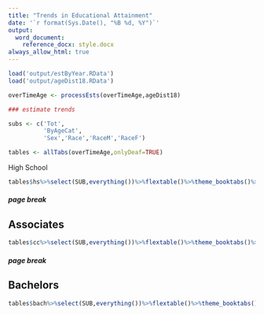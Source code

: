 ```yaml
---
title: "Trends in Educational Attainment"
date: '`r format(Sys.Date(), "%B %d, %Y")`'
output:
  word_document:
    reference_docx: style.docx
always_allow_html: true
---
```



```r

load('output/estByYear.RData')
load('output/ageDist18.RData')

overTimeAge <- processEsts(overTimeAge,ageDist18)

### estimate trends

subs <- c('Tot',
          'ByAgeCat',
          'Sex','Race','RaceM','RaceF')

tables <- allTabs(overTimeAge,onlyDeaf=TRUE)

```
High School
```r
tables$hs%>%select(SUB,everything())%>%flextable()%>%theme_booktabs()%>%merge_v(j='SUB')%>%hline(i=c(2,4,10,16),border=fp_border())%>%autofit()


```

##### page break

## Associates
```r
tables$cc%>%select(SUB,everything())%>%flextable()%>%theme_booktabs()%>%merge_v(j='SUB')%>%hline(i=c(2,4,10,16),border=fp_border())%>%autofit()

```

##### page break

## Bachelors
```r
tables$bach%>%select(SUB,everything())%>%flextable()%>%theme_booktabs()%>%merge_v(j='SUB')%>%hline(i=c(2,4,10,16),border=fp_border())%>%autofit()

```
